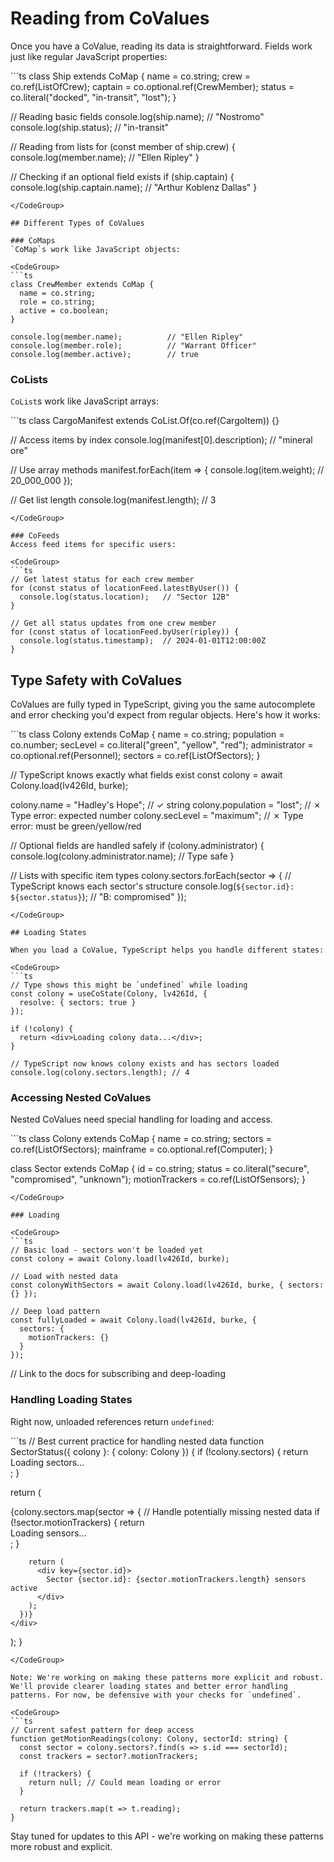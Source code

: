 

# Reading from CoValues

Once you have a CoValue, reading its data is straightforward. Fields work just like regular JavaScript properties:

<CodeGroup>
```ts
class Ship extends CoMap {
  name = co.string;
  crew = co.ref(ListOfCrew);
  captain = co.optional.ref(CrewMember);
  status = co.literal("docked", "in-transit", "lost");
}

// Reading basic fields
console.log(ship.name);           // "Nostromo"
console.log(ship.status);         // "in-transit"

// Reading from lists
for (const member of ship.crew) {
  console.log(member.name);       // "Ellen Ripley"
}

// Checking if an optional field exists
if (ship.captain) {
  console.log(ship.captain.name); // "Arthur Koblenz Dallas"
}
```
</CodeGroup>

## Different Types of CoValues

### CoMaps
`CoMap`s work like JavaScript objects:

<CodeGroup> 
```ts
class CrewMember extends CoMap {
  name = co.string;
  role = co.string;
  active = co.boolean;
}

console.log(member.name);          // "Ellen Ripley"
console.log(member.role);          // "Warrant Officer"
console.log(member.active);        // true
```
</CodeGroup>

### CoLists
`CoList`s work like JavaScript arrays:

<CodeGroup>
```ts
class CargoManifest extends CoList.Of(co.ref(CargoItem)) {}

// Access items by index
console.log(manifest[0].description); // "mineral ore"

// Use array methods
manifest.forEach(item => {
  console.log(item.weight);   // 20_000_000
});

// Get list length
console.log(manifest.length); // 3
```
</CodeGroup>

### CoFeeds
Access feed items for specific users:

<CodeGroup>
```ts
// Get latest status for each crew member
for (const status of locationFeed.latestByUser()) {
  console.log(status.location);   // "Sector 12B"
}

// Get all status updates from one crew member
for (const status of locationFeed.byUser(ripley)) {
  console.log(status.timestamp);  // 2024-01-01T12:00:00Z
}
```
</CodeGroup>

## Type Safety with CoValues

CoValues are fully typed in TypeScript, giving you the same autocomplete and error checking you'd expect from regular objects. Here's how it works:

<CodeGroup>
```ts
class Colony extends CoMap {
  name = co.string;
  population = co.number;
  secLevel = co.literal("green", "yellow", "red");
  administrator = co.optional.ref(Personnel);
  sectors = co.ref(ListOfSectors);
}

// TypeScript knows exactly what fields exist
const colony = await Colony.load(lv426Id, burke);

colony.name = "Hadley's Hope"; // ✓ string
colony.population = "lost";    // ✗ Type error: expected number
colony.secLevel = "maximum";   // ✗ Type error: must be green/yellow/red

// Optional fields are handled safely
if (colony.administrator) {
  console.log(colony.administrator.name);  // Type safe
}

// Lists with specific item types
colony.sectors.forEach(sector => {
  // TypeScript knows each sector's structure
  console.log(`${sector.id}: ${sector.status}`); // "B: compromised"
});
```
</CodeGroup>

## Loading States

When you load a CoValue, TypeScript helps you handle different states:

<CodeGroup>
```ts
// Type shows this might be `undefined` while loading
const colony = useCoState(Colony, lv426Id, { 
  resolve: { sectors: true } 
});

if (!colony) {
  return <div>Loading colony data...</div>;
}

// TypeScript now knows colony exists and has sectors loaded
console.log(colony.sectors.length); // 4
```
</CodeGroup>

### Accessing Nested CoValues

Nested CoValues need special handling for loading and access. 

<CodeGroup>
```ts
class Colony extends CoMap {
  name = co.string;
  sectors = co.ref(ListOfSectors);
  mainframe = co.optional.ref(Computer);
}

class Sector extends CoMap {
  id = co.string;
  status = co.literal("secure", "compromised", "unknown");
  motionTrackers = co.ref(ListOfSensors);
}
```
</CodeGroup>

### Loading

<CodeGroup>
```ts
// Basic load - sectors won't be loaded yet
const colony = await Colony.load(lv426Id, burke);

// Load with nested data
const colonyWithSectors = await Colony.load(lv426Id, burke, { sectors: {} });

// Deep load pattern
const fullyLoaded = await Colony.load(lv426Id, burke, {
  sectors: { 
    motionTrackers: {}
  }
});
```
</CodeGroup>

// Link to the docs for subscribing and deep-loading

### Handling Loading States

Right now, unloaded references return `undefined`:

<CodeGroup>
```ts
// Best current practice for handling nested data
function SectorStatus({ colony }: { colony: Colony }) {
  if (!colony.sectors) {
    return <div>Loading sectors...</div>;
  }

  return (
    <div>
      {colony.sectors.map(sector => {
        // Handle potentially missing nested data
        if (!sector.motionTrackers) {
          return <div key={sector.id}>Loading sensors...</div>;
        }

        return (
          <div key={sector.id}>
            Sector {sector.id}: {sector.motionTrackers.length} sensors active
          </div>
        );
      })}
    </div>
  );
}
```
</CodeGroup>

Note: We're working on making these patterns more explicit and robust. We'll provide clearer loading states and better error handling patterns. For now, be defensive with your checks for `undefined`.

<CodeGroup>
```ts
// Current safest pattern for deep access
function getMotionReadings(colony: Colony, sectorId: string) {
  const sector = colony.sectors?.find(s => s.id === sectorId);
  const trackers = sector?.motionTrackers;
  
  if (!trackers) {
    return null; // Could mean loading or error
  }

  return trackers.map(t => t.reading);
}
```
</CodeGroup>

Stay tuned for updates to this API - we're working on making these patterns more robust and explicit.
